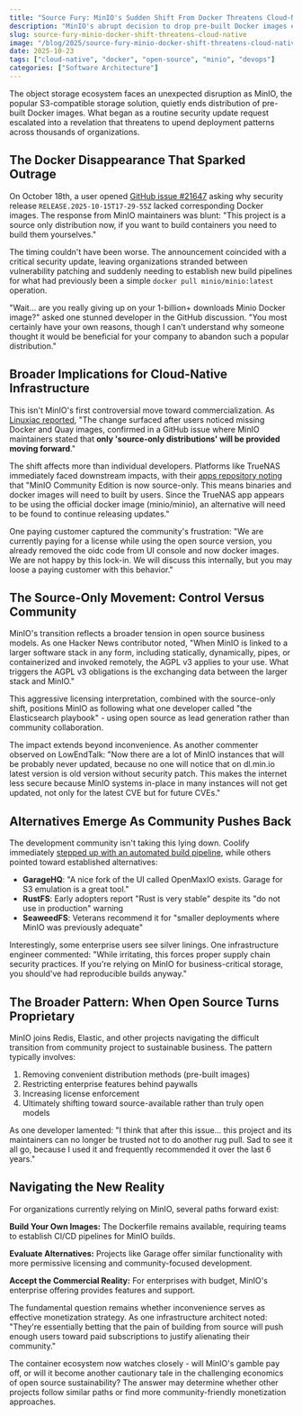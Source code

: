 ```yaml
---
title: "Source Fury: MinIO's Sudden Shift From Docker Threatens Cloud-Native Ecosystems"
description: "MinIO's abrupt decision to drop pre-built Docker images exposes dependency risks in cloud-native architectures while fueling debates about open source sustainability."
slug: source-fury-minio-docker-shift-threatens-cloud-native
image: "/blog/2025/source-fury-minio-docker-shift-threatens-cloud-native.webp"
date: 2025-10-23
tags: ["cloud-native", "docker", "open-source", "minio", "devops"]
categories: ["Software Architecture"]
---
```


The object storage ecosystem faces an unexpected disruption as MinIO, the popular S3-compatible storage solution, quietly ends distribution of pre-built Docker images. What began as a routine security update request escalated into a revelation that threatens to upend deployment patterns across thousands of organizations.

## The Docker Disappearance That Sparked Outrage

On October 18th, a user opened [GitHub issue #21647](https://github.com/minio/minio/issues/21647#issuecomment-3418675115) asking why security release `RELEASE.2025-10-15T17-29-55Z` lacked corresponding Docker images. The response from MinIO maintainers was blunt: "This project is a source only distribution now, if you want to build containers you need to build them yourselves."

The timing couldn't have been worse. The announcement coincided with a critical security update, leaving organizations stranded between vulnerability patching and suddenly needing to establish new build pipelines for what had previously been a simple `docker pull minio/minio:latest` operation.

"Wait… are you really giving up on your 1-billion+ downloads Minio Docker image?" asked one stunned developer in the GitHub discussion. "You most certainly have your own reasons, though I can't understand why someone thought it would be beneficial for your company to abandon such a popular distribution."


## Broader Implications for Cloud-Native Infrastructure

This isn't MinIO's first controversial move toward commercialization. As [Linuxiac reported](https://linuxiac.com/minio-with-yet-another-controversial-move), "The change surfaced after users noticed missing Docker and Quay images, confirmed in a GitHub issue where MinIO maintainers stated that **only 'source-only distributions' will be provided moving forward**."

The shift affects more than individual developers. Platforms like TrueNAS immediately faced downstream impacts, with their [apps repository noting](https://github.com/truenas/apps/issues/3451) that "MinIO Community Edition is now source-only. This means binaries and docker images will need to built by users. Since the TrueNAS app appears to be using the official docker image (minio/minio), an alternative will need to be found to continue releasing updates."

One paying customer captured the community's frustration: "We are currently paying for a license while using the open source version, you already removed the oidc code from UI console and now docker images. We are not happy by this lock-in. We will discuss this internally, but you may loose a paying customer with this behavior."

## The Source-Only Movement: Control Versus Community


MinIO's transition reflects a broader tension in open source business models. As one Hacker News contributor noted, "When MinIO is linked to a larger software stack in any form, including statically, dynamically, pipes, or containerized and invoked remotely, the AGPL v3 applies to your use. What triggers the AGPL v3 obligations is the exchanging data between the larger stack and MinIO."

This aggressive licensing interpretation, combined with the source-only shift, positions MinIO as following what one developer called "the Elasticsearch playbook" - using open source as lead generation rather than community collaboration.

The impact extends beyond inconvenience. As another commenter observed on LowEndTalk: "Now there are a lot of MinIO instances that will be probably never updated, because no one will notice that on dl.min.io latest version is old version without security patch. This makes the internet less secure because MinIO systems in-place in many instances will not get updated, not only for the latest CVE but for future CVEs."

## Alternatives Emerge As Community Pushes Back

The development community isn't taking this lying down. Coolify immediately [stepped up with an automated build pipeline](https://github.com/coollabsio/minio), while others pointed toward established alternatives:

- **GarageHQ**: "A nice fork of the UI called OpenMaxIO exists. Garage for S3 emulation is a great tool."
- **RustFS**: Early adopters report "Rust is very stable" despite its "do not use in production" warning
- **SeaweedFS**: Veterans recommend it for "smaller deployments where MinIO was previously adequate"

Interestingly, some enterprise users see silver linings. One infrastructure engineer commented: "While irritating, this forces proper supply chain security practices. If you're relying on MinIO for business-critical storage, you should've had reproducible builds anyway."

## The Broader Pattern: When Open Source Turns Proprietary

MinIO joins Redis, Elastic, and other projects navigating the difficult transition from community project to sustainable business. The pattern typically involves:

1. Removing convenient distribution methods (pre-built images)
2. Restricting enterprise features behind paywalls
3. Increasing license enforcement
4. Ultimately shifting toward source-available rather than truly open models

As one developer lamented: "I think that after this issue... this project and its maintainers can no longer be trusted not to do another rug pull. Sad to see it all go, because I used it and frequently recommended it over the last 6 years."

## Navigating the New Reality

For organizations currently relying on MinIO, several paths forward exist:

**Build Your Own Images:** The Dockerfile remains available, requiring teams to establish CI/CD pipelines for MinIO builds.

**Evaluate Alternatives:** Projects like Garage offer similar functionality with more permissive licensing and community-focused development.

**Accept the Commercial Reality:** For enterprises with budget, MinIO's enterprise offering provides features and support.

The fundamental question remains whether inconvenience serves as effective monetization strategy. As one infrastructure architect noted: "They're essentially betting that the pain of building from source will push enough users toward paid subscriptions to justify alienating their community."

The container ecosystem now watches closely - will MinIO's gamble pay off, or will it become another cautionary tale in the challenging economics of open source sustainability? The answer may determine whether other projects follow similar paths or find more community-friendly monetization approaches.